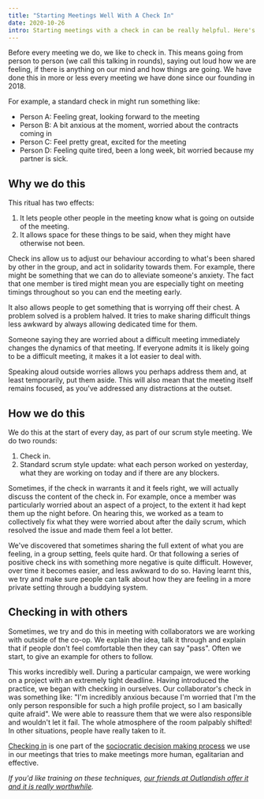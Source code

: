 ```yaml
---
title: "Starting Meetings Well With A Check In"
date: 2020-10-26
intro: Starting meetings with a check in can be really helpful. Here's how.
---
```


Before every meeting we do, we like to check in. This means going from person to person (we call this talking in rounds), saying out loud how we are feeling, if there is anything on our mind and how things are going. We have done this in more or less every meeting we have done since our founding in 2018.

For example, a standard check in might run something like:

- Person A: Feeling great, looking forward to the meeting
- Person B: A bit anxious at the moment, worried about the contracts coming in
- Person C: Feel pretty great, excited for the meeting
- Person D: Feeling quite tired, been a long week, bit worried because my partner is sick.

## Why we do this

This ritual has two effects:

1. It lets people other people in the meeting know what is going on outside of the meeting.
2. It allows space for these things to be said, when they might have otherwise not been.

Check ins allow us to adjust our behaviour according to what's been shared by other in the group, and act in solidarity towards them. For example, there might be something that we can do to alleviate someone's anxiety. The fact that one member is tired might mean you are especially tight on meeting timings throughout so you can end the meeting early.

It also allows people to get something that is worrying off their chest. A problem solved is a problem halved. It tries to make sharing difficult things less awkward by always allowing dedicated time for them.

Someone saying they are worried about a difficult meeting immediately changes the dynamics of that meeting. If everyone admits it is likely going to be a difficult meeting, it makes it a lot easier to deal with.

Speaking aloud outside worries allows you perhaps address them and, at least temporarily, put them aside. This will also mean that the meeting itself remains focused, as you've addressed any distractions at the outset.

## How we do this

We do this at the start of every day, as part of our scrum style meeting. We do two rounds:

1. Check in.
2. Standard scrum style update: what each person worked on yesterday, what they are working on today and if there are any blockers.

Sometimes, if the check in warrants it and it feels right, we will actually discuss the content of the check in. For example, once a member was particularly worried about an aspect of a project, to the extent it had kept them up the night before. On hearing this, we worked as a team to collectively fix what they were worried about after the daily scrum, which resolved the issue and made them feel a lot better.

We've discovered that sometimes sharing the full extent of what you are feeling, in a group setting, feels quite hard. Or that following a series of positive check ins with something more negative is quite difficult. However, over time it becomes easier, and less awkward to do so. Having learnt this, we try and make sure people can talk about how they are feeling in a more private setting through a buddying system.

## Checking in with others

Sometimes, we try and do this in meeting with collaborators we are working with outside of the co-op. We explain the idea, talk it through and explain that if people don't feel comfortable then they can say "pass". Often we start, to give an example for others to follow.

This works incredibly well. During a particular campaign, we were working on a project with an extremely tight deadline. Having introduced the practice, we began with checking in ourselves. Our collaborator's check in was something like: "I'm incredibly anxious because I'm worried that I'm the only person responsible for such a high profile project, so I am basically quite afraid". We were able to reassure them that we were also responsible and wouldn't let it fail. The whole atmosphere of the room palpably shifted! In other situations, people have really taken to it.

[Checking in](https://patterns.sociocracy30.org/check-in.html) is one part of the [sociocratic decision making process](https://www.sociocracyforall.org/what-is-sociocracy/) we use in our meetings that tries to make meetings more human, egalitarian and effective.

_If you'd like training on these techniques, [our friends at Outlandish offer it and it is really worthwhile](https://outlandish.com/workshop-sociocracy-and-better-decision-making/)._
